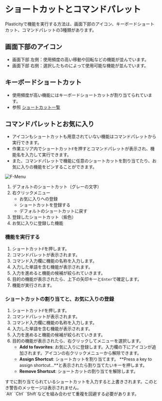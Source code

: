 
# ショートカットとコマンドパレット

Plasticityで機能を実行する方法は、画面下部のアイコン、キーボードショートカット、コマンドパレットの3種類があります。

## 画面下部のアイコン

- 画面下部 左側：使用頻度の高い移動や回転などの機能が並んでいます。
- 画面下部 右側：選択したものによって使用可能な機能が並んでいます。

## キーボードショートカット

- 使用頻度が高い機能にはキーボードショートカットが割り当てられています。
- 参照 [ショートカット一覧](shortcuts.ja.md)

## コマンドパレットとお気に入り

- アイコンもショートカットも用意されていない機能はコマンドパレットから実行できます。
- 作業エリア内でショートカット`F`を押すとコマンドパレットが表示され、機能名を入力して実行できます。
- また、コマンドパレットで機能に任意のショートカットを割り当てたり、お気に入りの機能をピンすることができます。

![F-Menu](./img/f-menu.png)

1. デフォルトのショートカット（グレーの文字）
2. 右クリックメニュー
    - お気に入りへの登録
    - ショートカットを登録する
    - デフォルトのショートカットに戻す
3. 登録したショートカット（紫色）
4. お気に入りに登録した機能



### 機能を実行する

1. ショートカット`F`を押します。
2. コマンドパレットが表示されます。
3. コマンド入力欄に機能の名称を入力します。
4. 入力した単語を含む機能が表示されます。
5. 入力を進めると機能の候補が絞られていきます。
6. 目的の機能が表示されたら、上下の矢印キーと`Enter`で確定します。
7. 機能が実行されます。

### ショートカットの割り当てと、お気に入りの登録

1. ショートカット`F`を押します。
2. コマンドパレットが表示されます。
3. コマンド入力欄に機能の名称を入力します。
4. 入力した単語を含む機能が表示されます。
5. 入力を進めると機能の候補が絞られていきます。
6. 目的の機能が表示されたら、右クリックしてメニューを選択します。
   - **Add to favorites**: お気に入りに登録します。入力欄の下にアイコンが追加されます。アイコンの右クリックメニューから解除できます。
   - **Assign Shortcut**: ショートカットを割り当てます。 **Press a key to assign shortcut...**と表示されたら割り当てたいキーを押します。
   - **Remove Shortcut**: ショートカットの割り当てを解除します。


<Callout type="warning" emoji="⚠️">
  すでに割り当てられているショートカットを入力すると上書きされます。このとき警告のメッセージは表示されません。<br />
  `Alt` `Ctrl` `Shift`などを組み合わせて重複を回避する必要があります。
</Callout>


